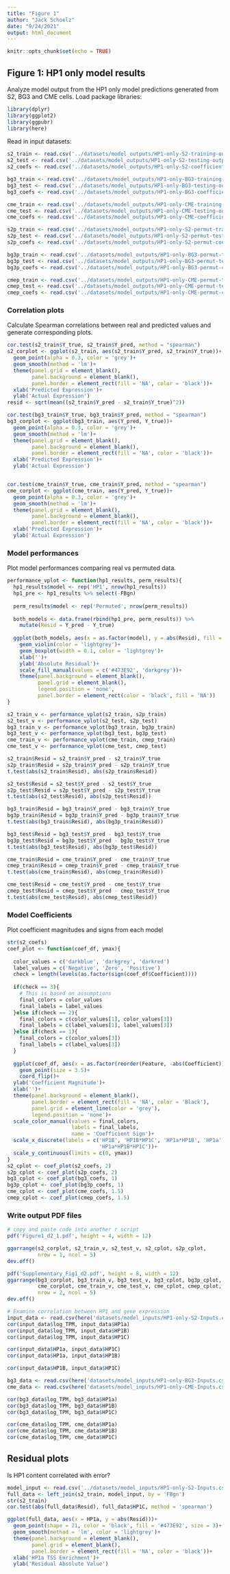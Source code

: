```yaml
---
title: "Figure 1"
author: "Jack Schoelz"
date: "9/24/2021"
output: html_document
---
```


```r
knitr::opts_chunk$set(echo = TRUE)
```

## Figure 1: HP1 only model results

Analyze model output from the HP1 only model predictions generated from S2, BG3 and CME cells.
Load package libraries:

```r
library(dplyr)
library(ggplot2)
library(ggpubr)
library(here)
```

Read in input datasets:

```r
s2_train <- read.csv('../datasets/model_outputs/HP1-only-S2-training-output.csv')
s2_test <- read.csv('../datasets/model_outputs/HP1-only-S2-testing-output.csv')
s2_coefs <- read.csv('../datasets/model_outputs/HP1-only-S2-coefficients.csv')

bg3_train <- read.csv('../datasets/model_outputs/HP1-only-BG3-training-output.csv')
bg3_test <- read.csv('../datasets/model_outputs/HP1-only-BG3-testing-output.csv')
bg3_coefs <- read.csv('../datasets/model_outputs/HP1-only-BG3-coefficients.csv')

cme_train <- read.csv('../datasets/model_outputs/HP1-only-CME-training-output.csv')
cme_test <- read.csv('../datasets/model_outputs/HP1-only-CME-testing-output.csv')
cme_coefs <- read.csv('../datasets/model_outputs/HP1-only-CME-coefficients.csv')

s2p_train <- read.csv('../datasets/model_outputs/HP1-only-S2-permut-training-output.csv')
s2p_test <- read.csv('../datasets/model_outputs/HP1-only-S2-permut-testing-output.csv')
s2p_coefs <- read.csv('../datasets/model_outputs/HP1-only-S2-permut-coefficients.csv')

bg3p_train <- read.csv('../datasets/model_outputs/HP1-only-BG3-permut-training-output.csv')
bg3p_test <- read.csv('../datasets/model_outputs/HP1-only-BG3-permut-testing-output.csv')
bg3p_coefs <- read.csv('../datasets/model_outputs/HP1-only-BG3-permut-coefficients.csv')

cmep_train <- read.csv('../datasets/model_outputs/HP1-only-CME-permut-training-output.csv')
cmep_test <- read.csv('../datasets/model_outputs/HP1-only-CME-permut-testing-output.csv')
cmep_coefs <- read.csv('../datasets/model_outputs/HP1-only-CME-permut-coefficients.csv')
```

### Correlation plots

Calculate Spearman correlations between real and predicted values and generate corresponding plots.

```r
cor.test(s2_train$Y_true, s2_train$Y_pred, method = "spearman")
s2_corplot <- ggplot(s2_train, aes(s2_train$Y_pred, s2_train$Y_true))+
  geom_point(alpha = 0.3, color = 'grey')+
  geom_smooth(method = 'lm')+
  theme(panel.grid = element_blank(),
        panel.background = element_blank(),
        panel.border = element_rect(fill = 'NA', color = 'black'))+
  xlab('Predicted Expression')+
  ylab('Actual Expression')
resid <- sqrt(mean((s2_train$Y_pred - s2_train$Y_true)^2))

cor.test(bg3_train$Y_true, bg3_train$Y_pred, method = "spearman")
bg3_corplot <- ggplot(bg3_train, aes(Y_pred, Y_true))+
  geom_point(alpha = 0.3, color = 'grey')+
  geom_smooth(method = 'lm')+
  theme(panel.grid = element_blank(),
        panel.background = element_blank(),
        panel.border = element_rect(fill = 'NA', color = 'black'))+
  xlab('Predicted Expression')+
  ylab('Actual Expression')


cor.test(cme_train$Y_true, cme_train$Y_pred, method = "spearman")
cme_corplot <- ggplot(cme_train, aes(Y_pred, Y_true))+
  geom_point(alpha = 0.3, color = 'grey')+
  geom_smooth(method = 'lm')+
  theme(panel.grid = element_blank(),
        panel.background = element_blank(),
        panel.border = element_rect(fill = 'NA', color = 'black'))+
  xlab('Predicted Expression')+
  ylab('Actual Expression')
```

### Model performances

Plot model performances comparing real vs permuted data.

```r
performance_vplot <- function(hp1_results, perm_results){
  hp1_results$model <- rep('HP1', nrow(hp1_results))
  hp1_pre <- hp1_results %>% select(-FBgn)
  
  perm_results$model <- rep('Permuted', nrow(perm_results))
  
  both_models <- data.frame(rbind(hp1_pre, perm_results)) %>%
    mutate(Resid = Y_pred - Y_true)
  
  ggplot(both_models, aes(x = as.factor(model), y = abs(Resid), fill = as.factor(model)))+
    geom_violin(color = 'lightgrey')+
    geom_boxplot(width = 0.1, color = 'lightgrey')+
    xlab('')+
    ylab('Absolute Residual')+
    scale_fill_manual(values = c('#473E92', 'darkgrey'))+
    theme(panel.background = element_blank(),
          panel.grid = element_blank(),
          legend.position = 'none',
          panel.border = element_rect(color = 'black', fill = 'NA'))
}

s2_train_v <- performance_vplot(s2_train, s2p_train)
s2_test_v <- performance_vplot(s2_test, s2p_test)
bg3_train_v <- performance_vplot(bg3_train, bg3p_train)
bg3_test_v <- performance_vplot(bg3_test, bg3p_test)
cme_train_v <- performance_vplot(cme_train, cmep_train)
cme_test_v <- performance_vplot(cme_test, cmep_test)

s2_train$Resid = s2_train$Y_pred - s2_train$Y_true
s2p_train$Resid = s2p_train$Y_pred - s2p_train$Y_true
t.test(abs(s2_train$Resid), abs(s2p_train$Resid))

s2_test$Resid = s2_test$Y_pred - s2_test$Y_true
s2p_test$Resid = s2p_test$Y_pred - s2p_test$Y_true
t.test(abs(s2_test$Resid), abs(s2p_test$Resid))

bg3_train$Resid = bg3_train$Y_pred - bg3_train$Y_true
bg3p_train$Resid = bg3p_train$Y_pred - bg3p_train$Y_true
t.test(abs(bg3_train$Resid), abs(bg3p_train$Resid))

bg3_test$Resid = bg3_test$Y_pred - bg3_test$Y_true
bg3p_test$Resid = bg3p_test$Y_pred - bg3p_test$Y_true
t.test(abs(bg3_test$Resid), abs(bg3p_test$Resid))

cme_train$Resid = cme_train$Y_pred - cme_train$Y_true
cmep_train$Resid = cmep_train$Y_pred - cmep_train$Y_true
t.test(abs(cme_train$Resid), abs(cmep_train$Resid))

cme_test$Resid = cme_test$Y_pred - cme_test$Y_true
cmep_test$Resid = cmep_test$Y_pred - cmep_test$Y_true
t.test(abs(cme_test$Resid), abs(cmep_test$Resid))
```

### Model Coefficients

Plot coefficient magnitudes and signs from each model

```r
str(s2_coefs)
coef_plot <- function(coef_df, ymax){
  
  color_values = c('darkblue', 'darkgrey', 'darkred')
  label_values = c('Negative', 'Zero', 'Positive')
  check = length(levels(as.factor(sign(coef_df$Coefficient))))
  
  if(check == 3){
    # This is based on assumptions
    final_colors = color_values
    final_labels = label_values
  }else if(check == 2){
    final_colors = c(color_values[1], color_values[3])
    final_labels = c(label_values[1], label_values[3])
  }else if(check == 1){
    final_colors = c(color_values[3])
    final_labels = c(label_values[3])
  }
  
  ggplot(coef_df, aes(x = as.factor(reorder(Feature, -abs(Coefficient))), y = abs(Coefficient), color = as.factor(sign(Coefficient))))+
    geom_point(size = 3.5)+
    coord_flip()+
  ylab('Coefficient Magnitude')+
  xlab('')+
  theme(panel.background = element_blank(),
        panel.border = element_rect(fill = 'NA', color = 'Black'),
        panel.grid = element_line(color = 'grey'),
        legend.position = 'none')+
  scale_color_manual(values = final_colors,
                     labels = final_labels,
                     name = 'Coefficient Sign')+
  scale_x_discrete(labels = c('HP1B', 'HP1B*HP1C', 'HP1a*HP1B', 'HP1a', 'HP1C', 'HP1a*HP1C',
                              'HP1a*HP1B*HP1C'))+
  scale_y_continuous(limits = c(0, ymax))
}
s2_cplot <- coef_plot(s2_coefs, 2)
s2p_cplot <- coef_plot(s2p_coefs, 2)
bg3_cplot <- coef_plot(bg3_coefs, 1)
bg3p_cplot <- coef_plot(bg3p_coefs, 1)
cme_cplot <- coef_plot(cme_coefs, 1.5)
cmep_cplot <- coef_plot(cmep_coefs, 1.5)
```

### Write output PDF files

```r
# copy and paste code into another r script
pdf('Figure1_d2_1.pdf', height = 4, width = 12)

ggarrange(s2_corplot, s2_train_v, s2_test_v, s2_cplot, s2p_cplot,
          nrow = 1, ncol = 5)
dev.off()

pdf('Supplementary_Fig1_d2.pdf', height = 8, width = 12)
ggarrange(bg3_corplot, bg3_train_v, bg3_test_v, bg3_cplot, bg3p_cplot,
          cme_corplot, cme_train_v, cme_test_v, cme_cplot, cmep_cplot,
          nrow = 2, ncol = 5)
dev.off()
```
```r
# Examine correlation between HP1 and gene expression
input_data <- read.csv(here('datasets/model_inputs/HP1-only-S2-Inputs.csv'))
cor(input_data$log_TPM, input_data$HP1a)
cor(input_data$log_TPM, input_data$HP1B)
cor(input_data$log_TPM, input_data$HP1C)

cor(input_data$HP1a, input_data$HP1C)
cor(input_data$HP1a, input_data$HP1B)

cor(input_data$HP1B, input_data$HP1C)

bg3_data <- read.csv(here('datasets/model_inputs/HP1-only-BG3-Inputs.csv'))
cme_data <- read.csv(here('datasets/model_inputs/HP1-only-CME-Inputs.csv'))

cor(bg3_data$log_TPM, bg3_data$HP1a)
cor(bg3_data$log_TPM, bg3_data$HP1B)
cor(bg3_data$log_TPM, bg3_data$HP1C)

cor(cme_data$log_TPM, cme_data$HP1a)
cor(cme_data$log_TPM, cme_data$HP1B)
cor(cme_data$log_TPM, cme_data$HP1C)
```

## Residual plots

Is HP1 content correlated with error?

```r
model_input <- read.csv('../datasets/model_inputs/HP1-only-S2-Inputs.csv')
full_data <- left_join(s2_train, model_input, by = 'FBgn')
str(s2_train)
cor.test(abs(full_data$Resid), full_data$HP1C, method = 'spearman')

ggplot(full_data, aes(x = HP1a, y = abs(Resid)))+
  geom_point(shape = 21, color = 'black', fill = '#473E92', size = 3)+
  geom_smooth(method = 'lm', color = 'lightgrey')+
  theme(panel.background = element_blank(),
        panel.grid = element_blank(),
        panel.border = element_rect(fill = 'NA', color = 'black'))+
  xlab('HP1a TSS Enrichment')+
  ylab('Residual Absolute Value')


```